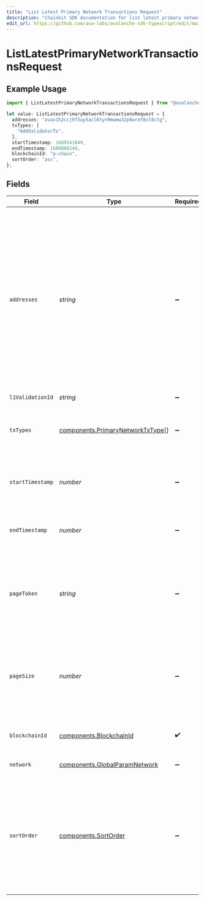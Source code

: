 ```yaml
---
title: "List Latest Primary Network Transactions Request"
description: "Chainkit SDK documentation for list latest primary network transactions request"
edit_url: https://github.com/ava-labs/avalanche-sdk-typescript/edit/main/chainkit/docs/models/operations/listlatestprimarynetworktransactionsrequest.md
---
```


# ListLatestPrimaryNetworkTransactionsRequest

## Example Usage

```typescript
import { ListLatestPrimaryNetworkTransactionsRequest } from "@avalanche-sdk/chainkit/models/operations";

let value: ListLatestPrimaryNetworkTransactionsRequest = {
  addresses: "avax1h2ccj9f5ay5acl6tyn9mwmw32p8wref8vl8ctg",
  txTypes: [
    "AddValidatorTx",
  ],
  startTimestamp: 1689541049,
  endTimestamp: 1689800249,
  blockchainId: "p-chain",
  sortOrder: "asc",
};
```

## Fields

| Field                                                                                                                                                                                                                                       | Type                                                                                                                                                                                                                                        | Required                                                                                                                                                                                                                                    | Description                                                                                                                                                                                                                                 | Example                                                                                                                                                                                                                                     |
| ------------------------------------------------------------------------------------------------------------------------------------------------------------------------------------------------------------------------------------------- | ------------------------------------------------------------------------------------------------------------------------------------------------------------------------------------------------------------------------------------------- | ------------------------------------------------------------------------------------------------------------------------------------------------------------------------------------------------------------------------------------------- | ------------------------------------------------------------------------------------------------------------------------------------------------------------------------------------------------------------------------------------------- | ------------------------------------------------------------------------------------------------------------------------------------------------------------------------------------------------------------------------------------------- |
| `addresses`                                                                                                                                                                                                                                 | *string*                                                                                                                                                                                                                                    | :heavy_minus_sign:                                                                                                                                                                                                                          | A comma separated list of X-Chain or P-Chain wallet addresses, starting with "avax"/"fuji", "P-avax"/"P-fuji" or "X-avax"/"X-fuji". Also accepts EVM formatted addresses starting with "0x" for C-Chain-related atomic transaction lookups. | avax1h2ccj9f5ay5acl6tyn9mwmw32p8wref8vl8ctg                                                                                                                                                                                                 |
| `l1ValidationId`                                                                                                                                                                                                                            | *string*                                                                                                                                                                                                                                    | :heavy_minus_sign:                                                                                                                                                                                                                          | N/A                                                                                                                                                                                                                                         |                                                                                                                                                                                                                                             |
| `txTypes`                                                                                                                                                                                                                                   | [components.PrimaryNetworkTxType](https://github.com/ava-labs/avalanche-sdk-typescript/blob/main/chainkit/models/components/primarynetworktxtype.md)[]                                                                                                                                                        | :heavy_minus_sign:                                                                                                                                                                                                                          | Query param for filtering items based on transaction types.                                                                                                                                                                                 | [<br/>"AddValidatorTx"<br/>]                                                                                                                                                                                                                |
| `startTimestamp`                                                                                                                                                                                                                            | *number*                                                                                                                                                                                                                                    | :heavy_minus_sign:                                                                                                                                                                                                                          | Query param for retrieving items after a specific timestamp.                                                                                                                                                                                | 1689541049                                                                                                                                                                                                                                  |
| `endTimestamp`                                                                                                                                                                                                                              | *number*                                                                                                                                                                                                                                    | :heavy_minus_sign:                                                                                                                                                                                                                          | Query param for retrieving items before a specific timestamp.                                                                                                                                                                               | 1689800249                                                                                                                                                                                                                                  |
| `pageToken`                                                                                                                                                                                                                                 | *string*                                                                                                                                                                                                                                    | :heavy_minus_sign:                                                                                                                                                                                                                          | A page token, received from a previous list call. Provide this to retrieve the subsequent page.                                                                                                                                             |                                                                                                                                                                                                                                             |
| `pageSize`                                                                                                                                                                                                                                  | *number*                                                                                                                                                                                                                                    | :heavy_minus_sign:                                                                                                                                                                                                                          | The maximum number of items to return. The minimum page size is 1. The maximum pageSize is 100.                                                                                                                                             | 10                                                                                                                                                                                                                                          |
| `blockchainId`                                                                                                                                                                                                                              | [components.BlockchainId](https://github.com/ava-labs/avalanche-sdk-typescript/blob/main/chainkit/models/components/blockchainid.md)                                                                                                                                                                          | :heavy_check_mark:                                                                                                                                                                                                                          | A primary network blockchain id or alias.                                                                                                                                                                                                   | p-chain                                                                                                                                                                                                                                     |
| `network`                                                                                                                                                                                                                                   | [components.GlobalParamNetwork](https://github.com/ava-labs/avalanche-sdk-typescript/blob/main/chainkit/models/components/globalparamnetwork.md)                                                                                                                                                              | :heavy_minus_sign:                                                                                                                                                                                                                          | Either mainnet or testnet/fuji.                                                                                                                                                                                                             | mainnet                                                                                                                                                                                                                                     |
| `sortOrder`                                                                                                                                                                                                                                 | [components.SortOrder](https://github.com/ava-labs/avalanche-sdk-typescript/blob/main/chainkit/models/components/sortorder.md)                                                                                                                                                                                | :heavy_minus_sign:                                                                                                                                                                                                                          | The order by which to sort results. Use "asc" for ascending order, "desc" for descending order. Sorted by timestamp or the `sortBy` query parameter, if provided.                                                                           | asc                                                                                                                                                                                                                                         |